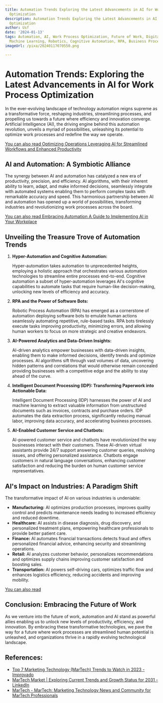 ```yaml
---
title: Automation Trends Exploring the Latest Advancements in AI for Work Process
  Optimization
description: Automation Trends Exploring the Latest Advancements in AI for Work Process
  Optimization
author: Usf
date: '2024-01-13'
tags: Automation, AI, Work Process Optimization, Future of Work, Digital Transformation,
  Machine Learning, Robotics, Cognitive Automation, RPA, Business Process Automation
imageUrl: /pixa/20240117070550.png

---
```

# Automation Trends:  Exploring the Latest Advancements in AI for Work Process Optimization

In the ever-evolving  landscape of technology automation reigns supreme as a transformative force,  reshaping industries, streamlining processes, and propelling us towards a future  where efficiency and innovation converge. Artificial Intelligence (AI), the  driving engine behind this automation  revolution, unveils a myriad of possibilities, unleashing its  potential to optimize work processes and redefine  the way we  operate.

[You can also read Optimizing Operations Leveraging AI for Streamlined Workflows and Enhanced Productivity](Optimizing%20Operations%20Leveraging%20AI%20for%20Streamlined%20Workflows%20and%20Enhanced%20Productivity)


##  AI  and Automation: A Symbiotic Alliance

The synergy between AI and automation has catalyzed a new era of productivity, precision, and efficiency. AI algorithms, with  their inherent ability to learn, adapt, and make informed decisions, seamlessly  integrate with automated systems enabling them to perform complex tasks with remarkable accuracy and speed. This harmonious partnership between AI and automation has opened up  a world of  possibilities, transforming industries and revolutionizing work  processes across the board.

[You can also read Embracing Automation A Guide to Implementing AI in  Your Workplace](Embracing%20Automation%20A%20Guide%20to%20Implementing%20AI%20in%20Your%20Workplace)


##  Unveiling the Treasure Trove of Automation Trends

1. **Hyper-Automation and Cognitive Automation:**

   Hyper-automation takes automation to unprecedented heights, employing a holistic approach that  orchestrates various automation  technologies to streamline entire processes end-to-end. Cognitive  automation a subset  of hyper-automation leverages AI's cognitive capabilities to automate tasks that require human-like decision-making, unlocking  new  levels of efficiency and accuracy.

2. **RPA  and  the  Power of Software Bots:**

   Robotic Process Automation (RPA) has emerged as a  cornerstone of automation deploying software bots to emulate human actions  seamlessly  automating repetitive, rule-based tasks. RPA bots  tirelessly execute tasks improving productivity, minimizing errors, and allowing human workers  to focus on more  strategic and creative endeavors.

3. **AI-Powered Analytics and Data-Driven Insights:**

   AI-driven analytics empower businesses with data-driven insights, enabling them to  make informed decisions,  identify trends and optimize processes. AI algorithms sift  through  vast volumes of  data, uncovering hidden patterns and correlations that would otherwise remain concealed providing businesses with a competitive  edge and the ability to stay ahead of the curve.

4. **Intelligent Document Processing (IDP): Transforming Paperwork into  Actionable Data:**

   Intelligent Document Processing (IDP) harnesses the power of AI and machine learning to extract valuable information  from  unstructured documents  such as  invoices, contracts and purchase orders. IDP automates the data extraction process, significantly reducing manual labor, improving data accuracy, and accelerating business processes.

5. **AI-Enabled Customer Service and Chatbots:**

     AI-powered customer service and chatbots have revolutionized the way businesses interact with their customers. These AI-driven  virtual assistants provide 24/7 support answering customer queries, resolving issues, and offering personalized  assistance. Chatbots engage customers in natural language conversations, enhancing customer satisfaction and reducing the burden on human customer service representatives.

## AI's Impact on Industries: A Paradigm Shift

The transformative impact of  AI on various industries is undeniable:

* **Manufacturing:** AI optimizes production processes, improves quality control and predicts maintenance needs leading to  increased efficiency and reduced downtime.
* **Healthcare:** AI assists in disease diagnosis, drug discovery, and personalized treatment plans, empowering healthcare professionals to provide better patient care.
* **Finance:** AI automates financial transactions detects fraud  and offers personalized financial advice, enhancing security  and streamlining operations.
* **Retail:** AI analyzes customer behavior,  personalizes recommendations and optimizes supply  chains improving customer  satisfaction and boosting sales.
* **Transportation:** AI powers self-driving cars,  optimizes traffic flow and enhances logistics efficiency, reducing accidents and improving mobility.

[You can also read ]()


## Conclusion: Embracing the  Future of Work

As we venture into the future of work, automation  and AI stand  as powerful allies enabling us to unlock new levels of productivity, efficiency, and innovation.  By embracing these transformative technologies, we pave the way for a future where work processes are streamlined human potential is unleashed, and organizations thrive in a rapidly  evolving technological landscape.

## References:
- [Top 7 Marketing Technology (MarTech) Trends to Watch in 2023 - Improvado](https://improvado.io/blog/marketing-technology-trends-and-innovations)
- [MarTech Market | Exploring Current Trends and Growth Status for 2031 - LinkedIn](https://www.linkedin.com/pulse/martech-market-exploring-current-trends-growth-status-unqnf?trk=article-ssr-frontend-pulse_more-articles_related-content-card)
- [MarTech - MarTech: Marketing Technology News and Community for MarTech Professionals](https://martech.org/)
